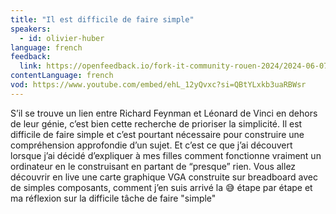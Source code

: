```yaml
---
title: "Il est difficile de faire simple"
speakers:
  - id: olivier-huber
language: french
feedback:
  link: https://openfeedback.io/fork-it-community-rouen-2024/2024-06-07/FnPOgXE8rht3dhgmlmTU
contentLanguage: french
vod: https://www.youtube.com/embed/ehL_12yQvxc?si=QBtYLxkb3uaRBWsr
---
```


S’il se trouve un lien entre Richard Feynman et Léonard de Vinci en dehors de leur génie, c’est bien cette recherche de prioriser la simplicité.
Il est difficile de faire simple et c’est pourtant nécessaire pour construire une compréhension approfondie d’un sujet.
Et c’est ce que j’ai découvert lorsque j’ai décidé d’expliquer à mes filles comment fonctionne vraiment un ordinateur en le construisant en partant de “presque” rien.
Vous allez découvrir en live une carte graphique VGA construite sur breadboard avec de simples composants, comment j’en suis arrivé la 😅 étape par étape et ma réflexion sur la difficile tâche de faire "simple"

